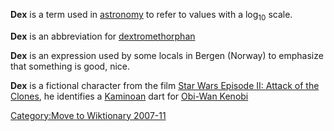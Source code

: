 '''Dex''' is a term used in [[astronomy]] to refer to values with a log<sub>10</sub> scale.

'''Dex''' is an abbreviation for [[dextromethorphan]]

'''Dex''' is an expression used by some locals in Bergen (Norway) to emphasize that something is good, nice.

'''Dex''' is a fictional character from the film [[Star Wars Episode II: Attack of the Clones]], he identifies a [[Kaminoan]] dart for [[Obi-Wan Kenobi]]

<!-- please expand this article, including use of mathematical formula &c, rather than deleting it and moving to wiktionary. it really requires an encyclopedic article -->

[[Category:Move to Wiktionary 2007-11]]